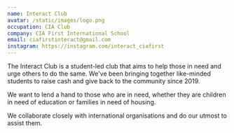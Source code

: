 ```yaml
---
name: Interact Club
avatar: /static/images/logo.png
occupation: CIA Club
company: CIA First International School
email: ciafirstinteract@gmail.com
instagram: https://instagram.com/interact_ciafirst
---
```

The Interact Club is a student-led club that aims to help those in need and urge others to do the same. We've been bringing together like-minded students to raise cash and give back to the community since 2019.

We want to lend a hand to those who are in need, whether they are children in need of education or families in need of housing.

We collaborate closely with international organisations and do our utmost to assist them.